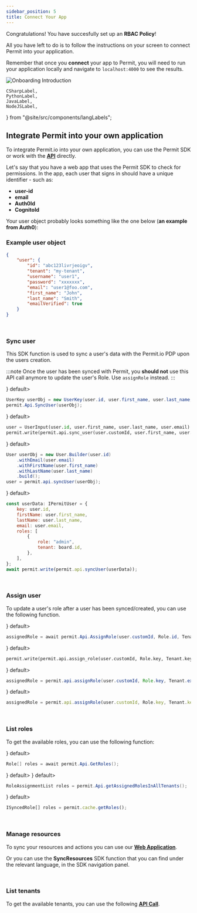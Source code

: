 ```yaml
---
sidebar_position: 5
title: Connect Your App
---
```


Congratulations! You have succesfully set up an **RBAC Policy**!

All you have left to do is to follow the instructions on your screen to connect Permit into your application.

Remember that once you **connect** your app to Permit, you will need to run your application locally
and navigate to `localhost:4000` to see the results.

![Onboarding Introduction](/img/onboarding/7.png)


	CSharpLabel,
	PythonLabel,
	JavaLabel,
	NodeJSLabel,
} from "@site/src/components/langLabels";


## Integrate Permit into your own application

To integrate Permit.io into your own application, you can use the Permit SDK or work with the **[API](https://api.permit.io/redoc)** directly.

Let's say that you have a web app that uses the Permit SDK to check for permissions.
In the app, each user that signs in should have a unique identifier - such as:

- **user-id**
- **email**
- **Auth0Id**
- **CognitoId**

Your user object probably looks something like the one below (**an example from Auth0**):

### Example user object

```json
{
	"user": {
		"id": "abc123livrjeoigv",
		"tenant": "my-tenant",
		"username": "user1",
		"password": "xxxxxxx",
		"email": "user1@foo.com",
		"first_name": "John",
		"last_name": "Smith",
		"emailVerified": true
	}
}
```

<br />

### Sync user

This SDK function is used to sync a user's data with the Permit.io PDP upon the users creation.

:::note
Once the user has been synced with Permit, you **should not** use this API call anymore to update the user's Role. Use `assignRole` instead.
:::

<Tabs groupId="language">
<TabItem value="Dotnet" label={<CSharpLabel/>} default>

```csharp
UserKey userObj = new UserKey(user.id, user.first_name, user.last_name, user.email);
permit.Api.SyncUser(userObj);
```

  </TabItem>
<TabItem value="Python" label={<PythonLabel/>} default>

```python
user = UserInput(user.id, user.first_name, user.last_name, user.email)
permit.write(permit.api.sync_user(user.customId, user.first_name, user.last_name, user.email))
```

  </TabItem>
<TabItem value="Java" label={<JavaLabel/>} default>

```java
User userObj = new User.Builder(user.id)
    .withEmail(user.email)
    .withFirstName(user.first_name)
    .withLastName(user.last_name)
    .build();
user = permit.api.syncUser(userObj);
```

  </TabItem>
<TabItem value="Node" label={<NodeJSLabel/>} default>

```js
const userData: IPermitUser = {
	key: user.id,
	firstName: user.first_name,
	lastName: user.last_name,
	email: user.email,
	roles: [
		{
			role: "admin",
			tenant: board.id,
		},
	],
};
await permit.write(permit.api.syncUser(userData));
```

  </TabItem>
</Tabs>

<br />

### Assign user

To update a user's role after a user has been synced/created, you can use the following function.

<Tabs groupId="language">
<TabItem value="Dotnet" label={<CSharpLabel/>} default>

```csharp
assignedRole = await permit.Api.AssignRole(user.customId, Role.id, Tenant.externalId);
```

  </TabItem>
<TabItem value="Python" label={<PythonLabel/>} default>

```python
permit.write(permit.api.assign_role(user.customId, Role.key, Tenant.key))
```

  </TabItem>
<TabItem value="Java" label={<JavaLabel/>} default>

```java
assignedRole = permit.api.assignRole(user.customId, Role.key, Tenant.externalId);
```

  </TabItem>
<TabItem value="Node" label={<NodeJSLabel/>} default>

```js
assignedRole = permit.api.assignRole(user.customId, Role.key, Tenant.key);
```

  </TabItem>
</Tabs>

<br />

### List roles

To get the available roles, you can use the following function:

<Tabs groupId="language">
<TabItem value="Dotnet" label={<CSharpLabel/>} default>

```csharp
Role[] roles = await permit.Api.GetRoles();
```

  </TabItem>
<TabItem value="Python" label={<PythonLabel/>} default>

<PythonConnect />

  </TabItem>
<TabItem value="Java" label={<JavaLabel/>} default>

```java
RoleAssignmentList roles = permit.Api.getAssignedRolesInAllTenants();
```

  </TabItem>
<TabItem value="Node" label={<NodeJSLabel/>} default>

```js
ISyncedRole[] roles = permit.cache.getRoles();
```

  </TabItem>
</Tabs>

<br />

### Manage resources

To sync your resources and actions you can use our **[Web Application](https://app.permit.io/policy-editor)**.

Or you can use the **SyncResources** SDK function that you can find under the relevant language, in the SDK navigation panel.

<br />

### List tenants

To get the available tenants, you can use the following **[API Call](../../api/api-with-cli#get-all-tenants)**.
